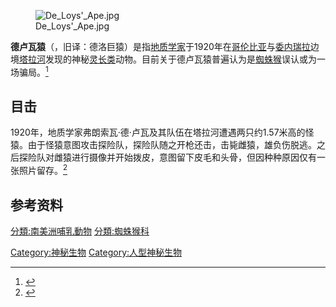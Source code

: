 {{copyedit|time=2017-04-03T06:29:58+00:00}}
{{expert|time=2017-04-03T06:29:58+00:00}}
[[File:De_Loys'_Ape.jpg|thumb]]


'''德卢瓦猿'''（{{lang-en|De Loys' Ape}}，旧译：德洛巨猿）是指[[地质学|地质学家]]{{link-fr|弗朗索瓦·德·卢瓦|François de Loys}}于1920年在[[哥伦比亚|哥伦比亚]]与[[委內瑞拉|委内瑞拉]]边境[[塔拉河_(哥伦比亚)|塔拉河]]发现的神秘[[灵长目|灵长类]]动物。目前关于德卢瓦猿普遍认为是[[蜘蛛猴|蜘蛛猴]]误认或为一场骗局。<ref>{{Cite web|url=https://blogs.scientificamerican.com/tetrapod-zoology/de-loys-8217-ape-and-what-to-do-with-it/|title=De Loys’ Ape and what to do with it|accessdate=2017-06-30|author=Darren Naish|archive-date=2017-04-03|archive-url=https://web.archive.org/web/20170403200345/https://blogs.scientificamerican.com/tetrapod-zoology/de-loys-8217-ape-and-what-to-do-with-it/|dead-url=no}}</ref>

== 目击 ==
1920年，地质学家弗朗索瓦·德·卢瓦及其队伍在塔拉河遭遇两只约1.57米高的怪猿。由于怪猿意图攻击探险队，探险队随之开枪还击，击毙雌猿，雄负伤脱逃。之后探险队对雌猿进行摄像并开始拨皮，意图留下皮毛和头骨，但因种种原因仅有一张照片留存。<ref>{{Cite web|url=https://www.forbes.com/sites/davidbressan/2016/01/31/de-loys-ape-was-a-well-played-anthropological-fraud/#50d9c1754d25|title=De Loys' Ape Was A Well Played Anthropological Fraud|accessdate=2017-06-30|author=David Bressan|archive-date=2017-05-20|archive-url=https://web.archive.org/web/20170520072440/https://www.forbes.com/sites/davidbressan/2016/01/31/de-loys-ape-was-a-well-played-anthropological-fraud/#50d9c1754d25|dead-url=no}}</ref>

== 参考资料 ==
<references />

{{神秘动物学|神秘动物}}
{{Taxonbar|from=Q1179430}}

[[Category:神秘生物|Category:神秘生物]]
[[Category:人型神秘生物|Category:人型神秘生物]]
[[分類:南美洲哺乳動物|分類:南美洲哺乳動物]]
[[分類:蜘蛛猴科|分類:蜘蛛猴科]]